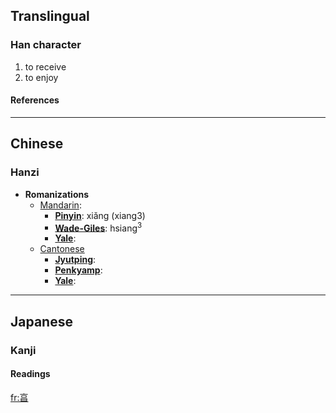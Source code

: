 {{see|享}}<!-- may be replaced by zh-forms -->

==Translingual==
===Han character===
{{Han char|rad=亠|as=07|sn=9|four=|canj=卜口日 (YRA)}}
# to receive
# to enjoy
====References====
{{Han ref|kx=0089.050|dkj=00305|dj=0188.110|hdz=10285.050|uh=4EAF|ud=20143}}

----
==Chinese==
===Hanzi===


* '''Romanizations'''
** [[Mandarin]]:
*** '''[[Pinyin]]''': xiǎng (xiang3)
*** '''[[Wade-Giles]]''': hsiang<sup>3</sup>
*** '''[[Yale]]''': 
**[[Cantonese]]
***'''[[Jyutping]]''':
***'''[[Penkyamp]]''': 
***'''[[Yale]]''': 


----
==Japanese==
===Kanji===


{{ja-kanji|grade=|rs=亠07}}
====Readings====
{{ja-readings|on=[[きょう]] (kyō), [[こう]] (kō)|kun=}}




[[fr:亯]]